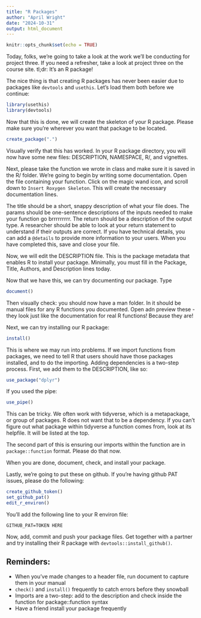 ```yaml
---
title: "R Packages"
author: "April Wright"
date: "2024-10-31"
output: html_document
---
```


```r
knitr::opts_chunk$set(echo = TRUE)
```

Today, folks, we're going to take a look at the work we'll be conducting for project three. If you need a refresher, take a look at project three on the course site. tl;dr: It's an R package!

The nice thing is that creating R packages has never been easier due to packages like `devtools` and `usethis`. Let's load them both before we continue: 

```r
library(usethis)
library(devtools)
```

Now that this is done, we will create the skeleton of your R package. Please make sure you're wherever you want that package to be located. 

```r
create_package(".")
```

Visually verify that this has worked. In your R package directory, you will now have some new files: DESCRIPTION, NAMESPACE, R/, and vignettes.

Next, please take the function we wrote in class and make sure it is saved in the R/ folder. We're going to begin by writing some documentation. Open the file containing your function. Click on the magic wand icon, and scroll down to `Insert Roxygen Skeleton`. This will create the necessary documentation lines. 

The title should be a short, snappy description of what your file does. The params should be one-sentence descriptions of the inputs needed to make your function go brrrrrrrrr. The return should be a description of the output type. A researcher should be able to look at your return statement to understand if their outputs are correct. If you have technical details, you can add a `@details` to provide more information to your users. When you have completed this, save and close your file. 

Now, we will edit the DESCRIPTION file. This is the package metadata that enables R to install your package. Minimally, you must fill in the Package, Title, Authors, and Description lines today. 

Now that we have this, we can try documenting our package. Type

```r
document()
```

Then visually check: you should now have a man folder. In it should be manual files for any R functions you documented. Open adn preview these - they look just like the documentation for real R functions! Because they are!

Next, we can try installing our R package:

```r

install()

```

This is where we may run into problems. If we import functions from packages, we need to tell R that users should have those packages installed, and to do the importing. Adding dependencies is a two-step process. First, we add them to the DESCRIPTION, like so:

```r
use_package("dplyr")
```

If you used the pipe:

```r
use_pipe()
```

This can be tricky. We often work with tidyverse, which is a metapackage, or group of packages. R does not want that to be a dependency. If you can't figure out what package within tidyverse a function comes from, look at its helpfile. It will be listed at the top.

The second part of this is ensuring our imports within the function are in `package::function` format. Please do that now.

When you are done, document, check, and install your package. 

Lastly, we're going to put these on github. If you're having github PAT issues, please do the following:

```r
create_github_token()
set_github_pat()
edit_r_environ()

```

You'll add the following line to your R environ file:
```
GITHUB_PAT=TOKEN HERE
```

Now, add, commit and push your package files. Get together with a partner and try installing their R package with `devtools::install_github()`.

## Reminders:
+ When you've made changes to a header file, run document to capture them in your manual
+ `check()` and `install()` frequently to catch errors before they snowball
+ Imports are a two-step: add to the description and check inside the function for package::function syntax
+ Have a friend install your package frequently